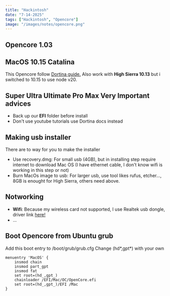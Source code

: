 ```yaml
---
title: "Hackintosh"
date: "7-14-2025"
tags: ["Hackintosh", "Opencore"]
image: "/images/notes/opencore.png"
---
```


## Opencore 1.03

## MacOS 10.15 Catalina

This Opencore follow [Dortina guide.](https://dortania.github.io/OpenCore-Install-Guide/ "Dortina guide.")
Also work with **High Sierra 10.13** but i switched to 10.15 to use node v20.

## Super Ultra Ultimate Pro Max Very Important advices

- Back up our **EFI** folder before install
- Don't use youtube tutorials use Dortina docs instead

## Making usb installer

There are to way for you to make the installer

- Use recovery.dmg: For small usb (4GB), but in installing step require internet to download Mac OS (I have ethernet cable, I don't know wifi is working in this step or not)
- Burn MacOs image to usb: For larger usb, use tool likes rufus, etcher..., 8GB is enought for High Sierra, others need above.

## Notworking

- **Wifi**: Because my wireless card not supported, I use Realtek usb dongle, driver link
<a href="https://www.tp-link.com/us/support/download/tl-wn725n/v3.6" target="_blank">here!</a>
- ...

## Boot Opencore from Ubuntu grub

Add this boot entry to /boot/grub/grub.cfg
Change (hd*,gpt*) with your own

```shell
menuentry 'MacOS' {
	insmod chain
	insmod part_gpt
	insmod fat
	set root=(hd_,gpt_)
	chainloader /EFI/Mac/OC/OpenCore.efi
	set root=(hd_,gpt_)/EFI	/Mac
}

```
